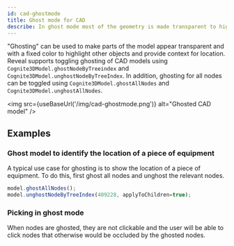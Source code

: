 ```yaml
---
id: cad-ghostmode
title: Ghost mode for CAD
describe: In ghost mode most of the geometry is made transparent to highlight interesting objects
---
```



"Ghosting" can be used to make parts of the model appear transparent and with a fixed color to highlight
other objects and provide context for location. Reveal supports toggling ghosting of CAD models using 
`Cognite3DModel.ghostNodeByTreeindex` and `Cognite3DModel.unghostNodeByTreeIndex`. In addition, ghosting 
for all nodes can be toggled using `Cognite3DModel.ghostAllNodes` and `Cognite3DModel.unghostAllNodes`.

<img src={useBaseUrl('/img/cad-ghostmode.png')} alt="Ghosted CAD model" />

## Examples

<DemoWrapper name="Cognite3DViewerDemo" />

### Ghost model to identify the location of a piece of equipment

A typical use case for ghosting is to show the location of a piece of equipment. To do this,
first ghost all nodes and unghost the relevant nodes.

```jsx runnable
model.ghostAllNodes();
model.unghostNodeByTreeIndex(409228, applyToChildren=true);
```

### Picking in ghost mode

When nodes are ghosted, they are not clickable and the user will be able to click nodes that otherwise
would be occluded by the ghosted nodes.


```jsx runnable
```
